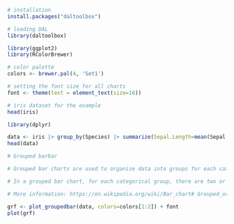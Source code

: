 ```r
# installation 
install.packages("daltoolbox")

# loading DAL
library(daltoolbox) 
```

```r
library(ggplot2)
library(RColorBrewer)

# color palette
colors <- brewer.pal(4, 'Set1')

# setting the font size for all charts
font <- theme(text = element_text(size=16))
```

```r
# iris dataset for the example
head(iris)
```

```r
library(dplyr)

data <- iris |> group_by(Species) |> summarize(Sepal.Length=mean(Sepal.Length), Sepal.Width=mean(Sepal.Width))
head(data)
```

```r
# Grouped barbar

# Grouped bar charts are used to organize data into groups for each category.

# In a grouped bar chart, for each categorical group, there are two or more bars. These bars are color-coded to represent a particular grouping.  

# More information: https://en.wikipedia.org/wiki/Bar_chart# Grouped_or_stacked

grf <- plot_groupedbar(data, colors=colors[1:2]) + font
plot(grf)
```

